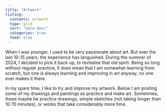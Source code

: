 ```yaml
---
title: "Artwork"
listing: 
  contents: artwork
  type: grid
  sort: "date desc"
  categories: true
  feed: true
---
```


When I was younger, I used to be very passionate about art. But over the last 10-15 years, the experience has languished. During the summer of 2024, I decided to pick it back up, to revitalise that old spirit. Being so long without regular practice, it does mean that I am somewhat learning from scratch, but one is always learning and improving in art anyway, no one ever makes it there.

In my spare time, I like to try and improve my artwork. Below I am posting some of my drawings and paintings as practice and make art. Sometimes, these maybe be practice drawings, simple sketches (not taking longer than 10-15 minutes), or works that take considerably more time.
